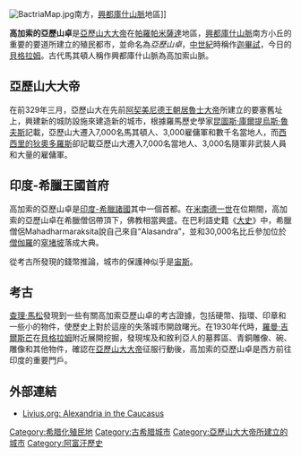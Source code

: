 {{noteTA
|1=zh-cn:亚历山德里亚;zh-hk:亚历山德里亚;zh-tw:亞歷山卓
}}

[[File:BactriaMap.jpg|thumb]]南方，[[興都庫什山脈|興都庫什山脈]]地區]]

'''高加索的亞歷山卓'''是[[亞歷山大大帝|亞歷山大大帝]]在[[帕羅帕米薩達|帕羅帕米薩達]]地區，[[興都庫什山脈|興都庫什山脈]]南方小丘的重要的要道所建立的殖民都市，並命名為''亞歷山卓 ''，[[中世紀|中世紀]]時稱作[[迦畢試|迦畢試]]，今日的[[貝格拉姆|貝格拉姆]]。古代馬其頓人稱作興都庫什山脈為高加索山脈。 

==亞歷山大大帝==
在前329年三月，亞歷山大在先前[[阿契美尼德王朝|阿契美尼德王朝]][[居魯士大帝|居魯士大帝]]所建立的要塞舊址上，興建新的城防設施來建造新的城市，根據羅馬歷史學家[[昆圖斯·庫爾提烏斯·魯夫斯|昆圖斯·庫爾提烏斯·魯夫斯]]記載，亞歷山大遷入7,000名馬其頓人、3,000雇傭軍和數千名當地人，而[[西西里的狄奧多羅斯|西西里的狄奧多羅斯]]卻記載亞歷山大遷入7,000名當地人、3,000名隨軍非武裝人員和大量的雇傭軍。

==印度-希臘王國首府== 
高加索的亞歷山卓是[[印度-希臘王國|印度-希臘諸國]]其中一個首都。在[[米南德一世|米南德一世]]在位期間，高加索的亞歷山卓在希臘僧侶帶頂下，佛教相當興盛。在巴利語史籍《[[大史|大史]]》中，希臘僧侶Mahadharmaraksita說自己來自“Alasandra”，並和30,000名比丘參加位於[[僧伽羅|僧伽羅]]的[[窣堵坡|窣堵坡]]落成大典。

從考古所發現的錢幣推論，城市的保護神似乎是[[宙斯|宙斯]]。

== 考古 ==
[[查理·馬松|查理·馬松]]發現到一些有關高加索亞歷山卓的考古證據，包括硬幣、指環、印章和一些小的物件，使歷史上對於這座的失落城市開啟曙光。在1930年代時，[[羅曼·吉爾斯芒|羅曼·吉爾斯芒]]在[[貝格拉姆|貝格拉姆]]附近展開挖掘，發現埃及和敘利亞人的墓葬區、青銅雕像、碗、雕像和其他物件，確認在[[亞歷山大大帝|亞歷山大大帝]]征服行動後，高加索的亞歷山卓是西方前往印度的重要門戶。

==外部連結==
* [http://www.livius.org/aj-al/alexandria/alexandria_caucasus.html Livius.org: Alexandria in the Caucasus] {{Wayback|url=http://www.livius.org/aj-al/alexandria/alexandria_caucasus.html |date=20121015083048 }}

[[Category:希腊化殖民地|Category:希腊化殖民地]]
[[Category:古希腊城市|Category:古希腊城市]]
[[Category:亞歷山大大帝所建立的城市|Category:亞歷山大大帝所建立的城市]]
[[Category:阿富汗歷史|Category:阿富汗歷史]]